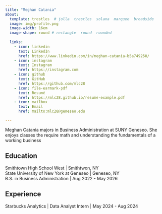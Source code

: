 ```yaml
---
title: "Meghan Catania" 
about:
  template: trestles  # jolla  trestles  solana  marquee  broadside
  image: img/profile.png
  image-width: 16em
  image-shape: round # rectangle  round  rounded
  
  links:
    - icon: linkedin
      text: LinkedIn
      href: https://www.linkedin.com/in/meghan-catania-b5a749250/
    - icon: instagram
      text: Instagram
      href: https://instagram.com
    - icon: github
      text: GitHub
      href: https://github.com/mlc28
    - icon: file-earmark-pdf
      text: Resumé
      href: https://mlc28.github.io/resume-example.pdf
    - icon: mailbox
      text: Email
      href: mailto:mlc28@geneseo.edu

---
```



Meghan Catania majors in Business Administration at SUNY Geneseo. She enjoys classes the require math and understanding the fundamentals of a working business

## Education

Smithtown High School West | Smithtwon, NY <br>
State University of New York at Geneseo | Geneseo, NY <br>
B.S. in Business Administration | Aug 2022 - May 2026 <br>

## Experience

Starbucks Analytics | Data Analyst Intern | May 2024 - Aug 2024


